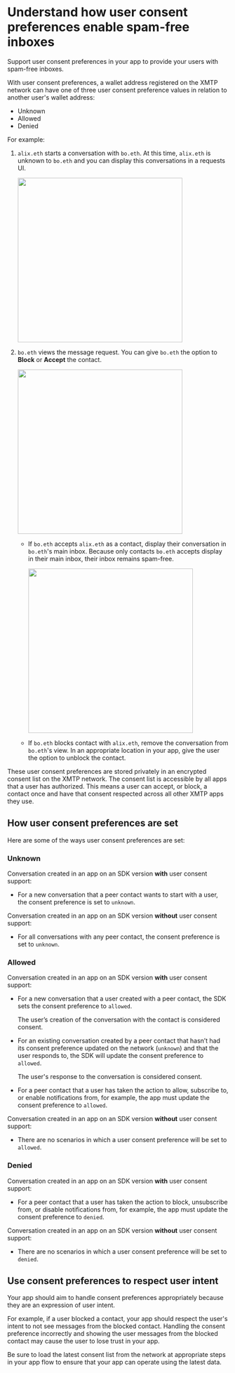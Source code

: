 # Understand how user consent preferences enable spam-free inboxes

Support user consent preferences in your app to provide your users with spam-free inboxes.

With user consent preferences, a wallet address registered on the XMTP network can have one of three user consent preference values in relation to another user's wallet address:

- Unknown
- Allowed
- Denied

For example:

1. `alix.eth` starts a conversation with `bo.eth`. At this time, `alix.eth` is unknown to `bo.eth` and you can display this conversations in a requests UI.

    <div>
    <img src="https://raw.githubusercontent.com/xmtp/docs-xmtp-org/main/docs/pages/img/requests-tab.png" width="375px" />
    </div>

2. `bo.eth` views the message request. You can give `bo.eth` the option to **Block** or **Accept** the contact.

    <div>
    <img src="https://raw.githubusercontent.com/xmtp/docs-xmtp-org/main/docs/pages/img/block-accept.jpg" width="375px" />
    </div>

   - If `bo.eth` accepts `alix.eth` as a contact, display their conversation in `bo.eth`'s main inbox. Because only contacts `bo.eth` accepts display in their main inbox, their inbox remains spam-free.

      <div>
      <img src="https://raw.githubusercontent.com/xmtp/docs-xmtp-org/main/docs/pages/img/messages-tab.png" width="375px" />
      </div>

   - If `bo.eth` blocks contact with `alix.eth`, remove the conversation from `bo.eth`'s view. In an appropriate location in your app, give the user the option to unblock the contact.

These user consent preferences are stored privately in an encrypted consent list on the XMTP network. The consent list is accessible by all apps that a user has authorized. This means a user can accept, or block, a contact once and have that consent respected across all other XMTP apps they use.

## How user consent preferences are set

Here are some of the ways user consent preferences are set:

### Unknown

Conversation created in an app on an SDK version **with** user consent support:

- For a new conversation that a peer contact wants to start with a user, the consent preference is set to `unknown`.

Conversation created in an app on an SDK version **without** user consent support:

- For all conversations with any peer contact, the consent preference is set to `unknown`.

### Allowed

Conversation created in an app on an SDK version **with** user consent support:

- For a new conversation that a user created with a peer contact, the SDK sets the consent preference to `allowed`.

  The user’s creation of the conversation with the contact is considered consent.

- For an existing conversation created by a peer contact that hasn’t had its consent preference updated on the network (`unknown`) and that the user responds to, the SDK will update the consent preference to `allowed`.

  The user's response to the conversation is considered consent.

- For a peer contact that a user has taken the action to allow, subscribe to, or enable notifications from, for example, the app must update the consent preference to `allowed`.

Conversation created in an app on an SDK version **without** user consent support:

- There are no scenarios in which a user consent preference will be set to `allowed`.

### Denied

Conversation created in an app on an SDK version **with** user consent support:

- For a peer contact that a user has taken the action to block, unsubscribe from, or disable notifications from, for example, the app must update the consent preference to `denied`.

Conversation created in an app on an SDK version **without** user consent support:

- There are no scenarios in which a user consent preference will be set to `denied`.

## Use consent preferences to respect user intent

Your app should aim to handle consent preferences appropriately because they are an expression of user intent.

For example, if a user blocked a contact, your app should respect the user's intent to not see messages from the blocked contact. Handling the consent preference incorrectly and showing the user messages from the blocked contact may cause the user to lose trust in your app.

Be sure to load the latest consent list from the network at appropriate steps in your app flow to ensure that your app can operate using the latest data.
